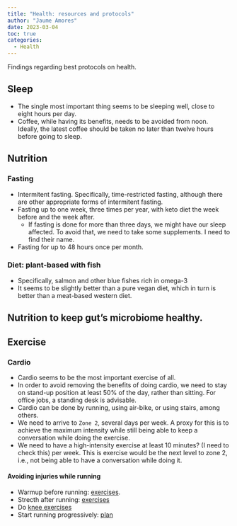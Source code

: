 ---
title: "Health: resources and protocols"
author: "Jaume Amores"
date: 2023-03-04
toc: true
categories:
  - Health
---

Findings regarding best protocols on health.

## Sleep 

- The single most important thing seems to be sleeping well, close to eight hours per day.
- Coffee, while having its benefits, needs to be avoided from noon. Ideally, the latest coffee should be 
taken no later than twelve hours before going to sleep. 


## Nutrition

### Fasting
- Intermitent fasting. Specifically, time-restricted fasting, although there are other appropriate forms 
of intermitent fasting.
- Fasting up to one week, three times per year, with keto diet the week before and the week after.
  - If fasting is done for more than three days, we might have our sleep affected. To avoid that, 
  we need to take some supplements. I need to find their name.
- Fasting for up to 48 hours once per month.

### Diet: plant-based with fish

- Specifically, salmon and other blue fishes rich in omega-3
- It seems to be slightly better than a pure vegan diet, which in turn is better than a meat-based western diet.

## Nutrition to keep gut's microbiome healthy.

## Exercise

### Cardio

- Cardio seems to be the most important exercise of all. 
- In order to avoid removing the benefits of doing cardio, we need to stay on stand-up position at least 
50% of the day, rather than sitting. For office jobs, a standing desk is advisable. 
- Cardio can be done by running, using air-bike, or using stairs, among others.
- We need to arrive to `Zone 2`, several days per week. A proxy for this is to achieve the maximum intensity 
while still being able to keep a conversation while doing the exercise.
- We need to have a high-intensity exercise at least 10 minutes? (I need to check this) per week. This is 
exercise would be the next level to zone 2, i.e., not being able to have a conversation while doing it.

#### Avoiding injuries while running

- Warmup before running: [exercises](https://www.nhs.uk/live-well/exercise/running-and-aerobic-exercises/how-to-warm-up-before-exercising/).
- Strecth after running: [exercises](https://www.nhs.uk/live-well/exercise/running-and-aerobic-exercises/how-to-stretch-after-exercising/)
- Do [knee exercises](https://www.nhs.uk/live-well/exercise/running-and-aerobic-exercises/knee-exercises-for-runners/)
- Start running progressively: [plan](https://www.nhs.uk/live-well/exercise/running-and-aerobic-exercises/get-running-with-couch-to-5k)
